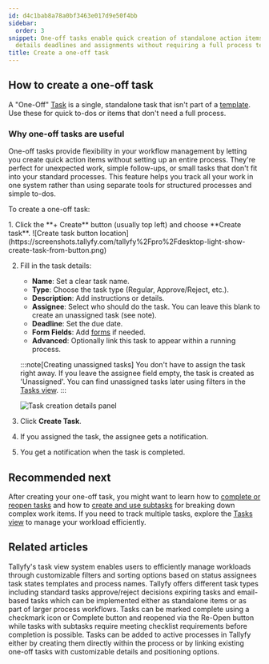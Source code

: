 ```yaml
---
id: d4c1bab8a78a0bf3463e017d9e50f4bb
sidebar:
  order: 3
snippet: One-off tasks enable quick creation of standalone action items with customizable
  details deadlines and assignments without requiring a full process template setup.
title: Create a one-off task
---
```



## How to create a one-off task

A "One-Off" [Task](/products/pro/tracking-and-tasks/tasks/) is a single, standalone task that isn't part of a [template](/products/pro/documenting/templates/). Use these for quick to-dos or items that don't need a full process.

### Why one-off tasks are useful

One-off tasks provide flexibility in your workflow management by letting you create quick action items without setting up an entire process. They're perfect for unexpected work, simple follow-ups, or small tasks that don't fit into your standard processes. This feature helps you track all your work in one system rather than using separate tools for structured processes and simple to-dos.

To create a one-off task:

<Steps>
1. Click the **+ Create** button (usually top left) and choose **Create task**.
   ![Create task button location](https://screenshots.tallyfy.com/tallyfy%2Fpro%2Fdesktop-light-show-create-task-from-button.png)

2. Fill in the task details:
    * **Name**: Set a clear task name.
    * **Type**: Choose the task type (Regular, Approve/Reject, etc.).
    * **Description**: Add instructions or details.
    * **Assignee**: Select who should do the task. You can leave this blank to create an unassigned task (see note).
    * **Deadline**: Set the due date.
    * **Form Fields**: Add [forms](/products/pro/tracking-and-tasks/tasks/what-are-form-fields-in-tallyfy/) if needed.
    * **Advanced**: Optionally link this task to appear within a running process.

   :::note[Creating unassigned tasks]
You don't have to assign the task right away. If you leave the assignee field empty, the task is created as 'Unassigned'. You can find unassigned tasks later using filters in the [Tasks view](/products/pro/tracking-and-tasks/tasks-view/).
   :::

   ![Task creation details panel](https://screenshots.tallyfy.com/tallyfy%2Fpro%2Fdesktop-light-step3.png)

3. Click **Create Task**.
4. If you assigned the task, the assignee gets a notification.
5. You get a notification when the task is completed.
</Steps>

## Recommended next

After creating your one-off task, you might want to learn how to [complete or reopen tasks](/products/pro/tracking-and-tasks/tasks/how-can-i-complete-or-reopen-tasks-in-tallyfy/) and how to [create and use subtasks](/products/pro/tracking-and-tasks/tasks/how-to-create-and-use-subtasks/) for breaking down complex work items. If you need to track multiple tasks, explore the [Tasks view](/products/pro/tracking-and-tasks/tasks-view/) to manage your workload efficiently.


## Related articles
<CardGrid>
<LinkTitleCard header="<b>Tasks View > Customize the task view</b>" href="/products/pro/tracking-and-tasks/tasks-view/how-can-i-customize-task-views-in-tallyfy/" > Tallyfy's task view system enables users to efficiently manage workloads through customizable filters and sorting options based on status assignees task states templates and process names. </LinkTitleCard>
<LinkTitleCard header="<b>Tasks > Step types</b>" href="/products/pro/tracking-and-tasks/tasks/what-types-of-tasks-can-i-create-with-tallyfy/" > Tallyfy offers different task types including standard tasks approve/reject decisions expiring tasks and email-based tasks which can be implemented either as standalone items or as part of larger process workflows. </LinkTitleCard>
<LinkTitleCard header="<b>Tasks > Complete or reopen tasks</b>" href="/products/pro/tracking-and-tasks/tasks/how-can-i-complete-or-reopen-tasks-in-tallyfy/" > Tasks can be marked complete using a checkmark icon or Complete button and reopened via the Re-Open button while tasks with subtasks require meeting checklist requirements before completion is possible. </LinkTitleCard>
<LinkTitleCard header="<b>Edit Processes > Add tasks to active processes</b>" href="/products/pro/tracking-and-tasks/processes/edit-processes/how-can-i-add-tasks-to-active-processes-on-tallyfy/" > Tasks can be added to active processes in Tallyfy either by creating them directly within the process or by linking existing one-off tasks with customizable details and positioning options. </LinkTitleCard>
</CardGrid>
